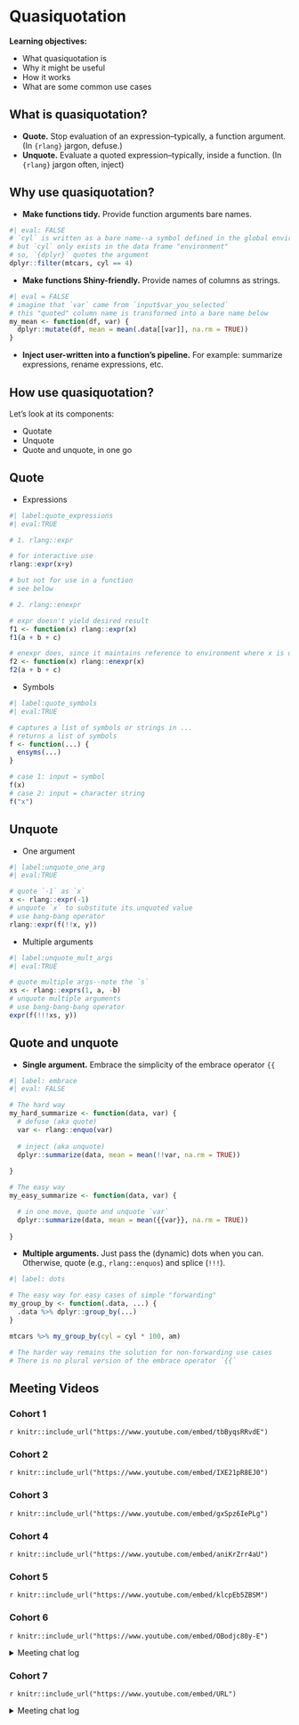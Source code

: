 # Quasiquotation

**Learning objectives:**

- What quasiquotation is
- Why it might be useful
- How it works
- What are some common use cases

## What is quasiquotation?
 
- **Quote.** Stop evaluation of an expression--typically, a function argument. (In `{rlang}` jargon, defuse.)
- **Unquote.** Evaluate a quoted expression--typically, inside a function. (In `{rlang}` jargon often, inject)

## Why use quasiquotation?

- **Make functions tidy.** Provide function arguments bare names.
```r
#| eval: FALSE
# `cyl` is written as a bare name--a symbol defined in the global environment
# but `cyl` only exists in the data frame "environment"
# so, `{dplyr}` quotes the argument
dplyr::filter(mtcars, cyl == 4)
```
- **Make functions Shiny-friendly.** Provide names of columns as strings.
```r
#| eval = FALSE
# imagine that `var` came from `input$var_you_selected`
# this "quoted" column name is transformed into a bare name below
my_mean <- function(df, var) {
  dplyr::mutate(df, mean = mean(.data[[var]], na.rm = TRUE))
}
```
- **Inject user-written into a function's pipeline.** For example: summarize expressions, rename expressions, etc.

## How use quasiquotation?

Let's look at its components:

- Quotate
- Unquote
- Quote and unquote, in one go

## Quote

- Expressions
```r
#| label:quote_expressions
#| eval:TRUE

# 1. rlang::expr

# for interactive use
rlang::expr(x+y)

# but not for use in a function
# see below

# 2. rlang::enexpr

# expr doesn't yield desired result
f1 <- function(x) rlang::expr(x)
f1(a + b + c)

# enexpr does, since it maintains reference to environment where x is defined
f2 <- function(x) rlang::enexpr(x)
f2(a + b + c)
```
- Symbols
```r
#| label:quote_symbols
#| eval:TRUE

# captures a list of symbols or strings in ...
# returns a list of symbols
f <- function(...) {
  ensyms(...)
}

# case 1: input = symbol
f(x)
# case 2: input = character string
f("x")
```

## Unquote

- One argument
```r
#| label:unquote_one_arg
#| eval:TRUE

# quote `-1` as `x`
x <- rlang::expr(-1)
# unquote `x` to substitute its unquoted value
# use bang-bang operator
rlang::expr(f(!!x, y))
```
- Multiple arguments
```r
#| label:unquote_mult_args
#| eval:TRUE

# quote multiple args--note the `s`
xs <- rlang::exprs(1, a, -b)
# unquote multiple arguments
# use bang-bang-bang operator
expr(f(!!!xs, y))
```

## Quote and unquote

- **Single argument.** Embrace the simplicity of the embrace operator `{{`
```r
#| label: embrace
#| eval: FALSE

# The hard way
my_hard_summarize <- function(data, var) {
  # defuse (aka quote)
  var <- rlang::enquo(var)
  
  # inject (aka unquote)
  dplyr::summarize(data, mean = mean(!!var, na.rm = TRUE))
    
}

# The easy way
my_easy_summarize <- function(data, var) {

  # in one move, quote and unquote `var`
  dplyr::summarize(data, mean = mean({{var}}, na.rm = TRUE))
    
}

```
- **Multiple arguments.** Just pass the (dynamic) dots when you can. Otherwise, quote (e.g., `rlang::enquos`) and splice (`!!!`).
```r
#| label: dots

# The easy way for easy cases of simple "forwarding"
my_group_by <- function(.data, ...) {
  .data %>% dplyr::group_by(...)
}

mtcars %>% my_group_by(cyl = cyl * 100, am)

# The harder way remains the solution for non-forwarding use cases
# There is no plural version of the embrace operator `{{`
```



## Meeting Videos

### Cohort 1

`r knitr::include_url("https://www.youtube.com/embed/tbByqsRRvdE")`

### Cohort 2

`r knitr::include_url("https://www.youtube.com/embed/IXE21pR8EJ0")`

### Cohort 3

`r knitr::include_url("https://www.youtube.com/embed/gxSpz6IePLg")`

### Cohort 4

`r knitr::include_url("https://www.youtube.com/embed/aniKrZrr4aU")`

### Cohort 5

`r knitr::include_url("https://www.youtube.com/embed/klcpEb5ZBSM")`

### Cohort 6

`r knitr::include_url("https://www.youtube.com/embed/OBodjc80y-E")`

<details>
<summary> Meeting chat log </summary>

```
01:02:07	Trevin:	Yeah, that was a great workshop
01:02:18	Trevin:	Glad they posted the resources online
01:06:39	Trevin:	Thank you!
```
</details>

### Cohort 7

`r knitr::include_url("https://www.youtube.com/embed/URL")`

<details>

<summary>Meeting chat log</summary>
```
LOG
```
</details>
